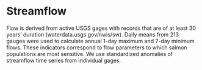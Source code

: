 # Streamflow

Flow is derived from active USGS gages with records that are of at least 30 years’ duration (waterdata.usgs.gov/nwis/sw). Daily means from 213 gauges were used to calculate annual 1-day maximum and 7-day minimum flows. These indicators correspond to flow parameters to which salmon populations are most sensitive. We use standardized anomalies of streamflow time series from individual gages.